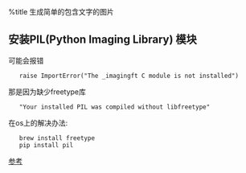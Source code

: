 %title 生成简单的包含文字的图片
== 安装PIL(Python Imaging Library) 模块 ==
可能会报错
    raise ImportError("The _imagingft C module is not installed")
那是因为缺少freetype库
    "Your installed PIL was compiled without libfreetype"
在os上的解决办法:
    brew install freetype
    pip install pil

[[http://mozillazg.wordpress.com/2011/08/27/python-identifying-code/|参考]]
